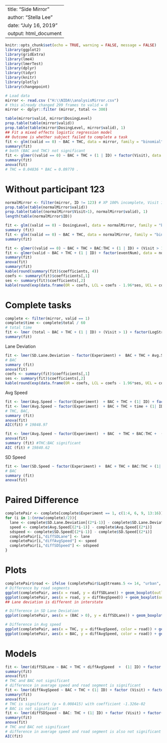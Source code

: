     
---
title: "Side Mirror"
author: "Stella Lee"
date: "July 16, 2019"
output: html_document
---

```r
knitr::opts_chunk$set(echo = TRUE, warning = FALSE, message = FALSE)
library(ggplot2)
library(gridExtra)
library(lme4)
library(lmerTest)
library(dplyr)
library(tidyr)
library(knitr)
library(plotly)
library(changepoint)
```

```r
# Load data
mirror <- read.csv ("H:\\NIDA\\analysisMirror.csv")
# this already changed 299 frames to valid = 0 
mirror <- dplyr::filter (mirror, total <= 300)
```

```r
table(mirror$valid, mirror$DosingLevel)
prop.table(table(mirror$valid))
prop.table(table(mirror$DosingLevel, mirror$valid), 1)
## Fit a mixed effects logistic regression model
## Outcome is whether subject failed to complete a task
fit <- glm((valid == 0) ~ BAC + THC, data = mirror, family = "binomial")
summary(fit)
# both (BAC and THC) not significant
fit <- glmer((valid == 0) ~ BAC + THC + (1 | ID) + factor(Visit), data = mirror, family = "binomial")
summary(fit)
anova(fit)
# THC = 0.04836 * BAC = 0.09770 .
```

# Without participant 123
```r
normalMirror <- filter(mirror, ID != 123) # XP 100% incomplete, Visit 1
prop.table(table(normalMirror$valid))
prop.table(table((normalMirror$Visit>1), normalMirror$valid), 1)
length(table(normalMirror$ID))

fit <- glm((valid == 0) ~ DosingLevel, data = normalMirror, family = "binomial")
summary (fit)
fit <- glm((valid == 0) ~ BAC + THC, data = normalMirror, family = "binomial")
summary(fit)

fit <- glmer((valid == 0) ~ BAC + THC + BAC:THC + (1 | ID) + (Visit > 1), data = normalMirror, family = "binomial")
fit <- glmer(valid ~ BAC + THC + (1 | ID) + factor(eventNum), data = normalMirror, family = "binomial")
summary(fit)
anova(fit)
summary(fit)
kable(round(summary(fit)$coefficients, 4))
coefs <- summary(fit)$coefficients[,1]
ses <- summary(fit)$coefficients[,2]
kable(round(exp(data.frame(OR = coefs, LCL = coefs - 1.96*ses, UCL = coefs + 1.96*ses)), 4))
```

# Complete tasks
```r
complete <- filter(mirror, valid == 1) 
complete$time <- complete$total / 60
# total time
fit <- lmer (total ~ BAC + THC + (1 | ID) + (Visit > 1) + factor(LogStreams.5), data = complete)
summary(fit)
```

Lane Deviation
```r
fit <- lmer(SD.Lane.Deviation ~ factor(Experiment) +  BAC + THC + Avg.Speed  +  (1| ID) + factor (Visit) + factor(LogStreams.5), data = complete)
# BAC
summary (fit)
anova(fit)
coefs <- summary(fit)$coefficients[,1]
ses <- summary(fit)$coefficients[,2]
kable(round(exp(data.frame(OR = coefs, LCL = coefs - 1.96*ses, UCL = coefs + 1.96*ses)), 4))
```

Avg Speed
```r
fit <- lmer(Avg.Speed ~ factor(Experiment)  + BAC + THC + (1| ID) + factor (Visit) + factor(LogStreams.5), data = complete)
fit <- lmer(Avg.Speed ~ factor(Experiment)  + BAC + THC + time + (1| ID) + factor (Visit) + factor(LogStreams.5), data = complete)
# THC, BAC, 
summary (fit)
anova(fit)
AIC(fit) # 19848.97

fit <- lmer(Avg.Speed ~ factor(Experiment)  + BAC  + THC + BAC:THC +  (1| ID) + factor (Visit) + factor(LogStreams.5), data = complete)
anova(fit)
summary (fit) #THC:BAC significant
AIC (fit) # 19840.62 
```

SD Speed
```r
fit <- lmer(SD.Speed ~ factor(Experiment) +  BAC + THC + BAC:THC + (1| ID) + time + factor (Visit) + factor(LogStreams.5), data = complete)
# BAC
summary (fit)
anova(fit)
```

# Paired Difference

```r
completePair <- complete[complete$Experiment == 1, c(1:4, 6, 9, 13:16)]
for (i in 1:(nrow(complete)/2)){
  lane <- complete$SD.Lane.Deviation[(2*i-1)] - complete$SD.Lane.Deviation[(2*i)]
  speed <- complete$Avg.Speed[(2*i-1)] - complete$Avg.Speed[(2*i)]
  sdspeed <- complete$SD.Speed[(2*i-1)] - complete$SD.Speed[(2*i)]
  completePair[i,"diffSDLane"] <- lane
  completePair[i,"diffAvgSpeed"] <- speed
  completePair[i,"diffSDSpeed"] <- sdspeed
}
```

# Plots

```r
completePair$road <- ifelse (completePair$LogStreams.5 <= 14, "urban", ifelse(completePair$LogStreams.5 <= 22, "interstate", "rural"))
# Difference by road segments 
ggplot(completePair, aes(x = road, y = diffSDLane)) + geom_boxplot(outlier.shape = NA) + geom_jitter(width = .15) + geom_abline(intercept = 0, slope = 0, lty = "dashed") + labs(y = "Paired within subject difference")
ggplot(completePair, aes(x = road, y = diffAvgSpeed)) + geom_boxplot(outlier.shape = NA) + geom_jitter(width = .15) + geom_abline(intercept = 0, slope = 0, lty = "dashed") + labs(y = "Paired within subject difference")
## Lane deviation is different in interstate

# Difference in SD Lane Deviation
ggplot(completePair, aes(x = (BAC > 0), y = diffSDLane)) + geom_boxplot(outlier.shape = NA) + geom_jitter(width = .15) + geom_abline(intercept = 0, slope = 0, lty = "dashed") + labs(y = "Paired within subject difference")

# Difference in Avg speed 
ggplot(completePair, aes(x = THC, y = diffAvgSpeed, color = road)) + geom_point()
ggplot(completePair, aes(x = BAC, y = diffAvgSpeed, color = road)) + geom_point()
```

# Models
```r
fit <- lmer(diffSDLane ~ BAC + THC + diffAvgSpeed  +  (1| ID) + factor (Visit) + factor(LogStreams.5), data = completePair)
summary(fit)
anova(fit)
# THC and BAC not significant
# difference in average speed and road segment is significant
fit <- lmer(diffAvgSpeed ~ BAC + THC + (1| ID) + factor (Visit) + factor(LogStreams.5), data = completePair)
summary(fit)
anova(fit)
# THC is significant (p = 0.008415) with coefficient -1.326e-02
# BAC is not significant
fit <- lmer(diffSDSpeed ~ BAC: THC + (1| ID) + factor (Visit) + factor(LogStreams.5), data = completePair)
summary(fit)
anova(fit)
# THC and BAC not significant
# difference in average speed and road segment is also not significant
AIC(fit)
```
